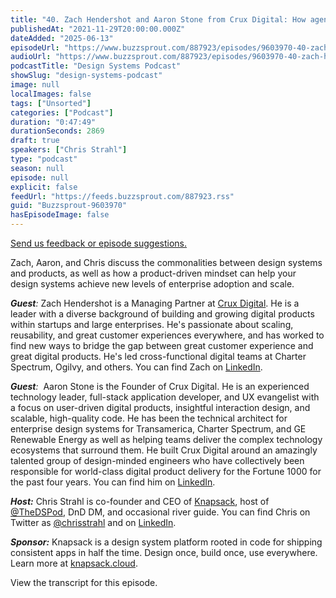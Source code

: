 ```yaml
---
title: "40. Zach Hendershot and Aaron Stone from Crux Digital: How agencies solve difficult technical problems for Fortune 1000 clients"
publishedAt: "2021-11-29T20:00:00.000Z"
dateAdded: "2025-06-13"
episodeUrl: "https://www.buzzsprout.com/887923/episodes/9603970-40-zach-hendershot-and-aaron-stone-from-crux-digital-how-agencies-solve-difficult-technical-problems-for-fortune-1000-clients.mp3"
audioUrl: "https://www.buzzsprout.com/887923/episodes/9603970-40-zach-hendershot-and-aaron-stone-from-crux-digital-how-agencies-solve-difficult-technical-problems-for-fortune-1000-clients.mp3"
podcastTitle: "Design Systems Podcast"
showSlug: "design-systems-podcast"
image: null
localImages: false
tags: ["Unsorted"]
categories: ["Podcast"]
duration: "0:47:49"
durationSeconds: 2869
draft: true
speakers: ["Chris Strahl"]
type: "podcast"
season: null
episode: null
explicit: false
feedUrl: "https://feeds.buzzsprout.com/887923.rss"
guid: "Buzzsprout-9603970"
hasEpisodeImage: false
---
```

[Send us feedback or episode suggestions.](https://www.buzzsprout.com/twilio/text_messages/887923/open_sms)

Zach, Aaron, and Chris discuss the commonalities between design systems and products, as well as how a product-driven mindset can help your design systems achieve new levels of enterprise adoption and scale.

**_Guest_**_:_ Zach Hendershot is a Managing Partner at [Crux Digital](https://www.cruxdigital.com/). He is a leader with a diverse background of building and growing digital products within startups and large enterprises. He's passionate about scaling, reusability, and great customer experiences everywhere, and has worked to find new ways to bridge the gap between great customer experience and great digital products. He's led cross-functional digital teams at Charter Spectrum, Ogilvy, and others. You can find Zach on [LinkedIn](https://www.linkedin.com/in/aaronastone/).

**_Guest_**_:_  Aaron Stone is the Founder of Crux Digital. He is an experienced technology leader, full-stack application developer, and UX evangelist with a focus on user-driven digital products, insightful interaction design, and scalable, high-quality code. He has been the technical architect for enterprise design systems for Transamerica, Charter Spectrum, and GE Renewable Energy as well as helping teams deliver the complex technology ecosystems that surround them. He built Crux Digital around an amazingly talented group of design-minded engineers who have collectively been responsible for world-class digital product delivery for the Fortune 1000 for the past four years. You can find him on [LinkedIn](https://www.linkedin.com/in/aaronastone/).

**_Host:_** Chris Strahl is co-founder and CEO of [Knapsack](https://www.knapsack.cloud/), host of [@TheDSPod](https://twitter.com/thedspod), DnD DM, and occasional river guide. You can find Chris on Twitter as [@chrisstrahl](https://twitter.com/chrisstrahl) and on [LinkedIn](https://www.linkedin.com/in/chrisstrahl/).

**_Sponsor:_** Knapsack is a design system platform rooted in code for shipping consistent apps in half the time. Design once, build once, use everywhere. Learn more at [knapsack.cloud](http://knapsack.cloud).

View the transcript for this episode.
